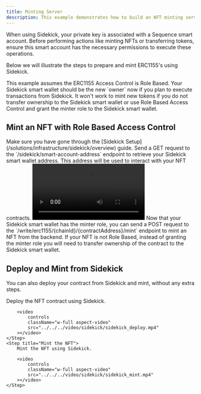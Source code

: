 ```yaml
---
title: Minting Server
description: This example demonstrates how to build an NFT minting server using Sidekick.
---
```


When using Sidekick, your private key is associated with a Sequence smart account. Before performing actions like minting NFTs or transferring tokens, ensure this smart account has the necessary permissions to execute these operations.

Below we will illustrate the steps to prepare and mint ERC1155's using Sidekick.

<Note>
    This example assumes the ERC1155 Access Control is Role Based. 
</Note>

<Note>
    Your Sidekick smart wallet should be the new `owner` now if you plan to execute transactions from Sidekick. It won't work to mint new tokens if you do not transfer ownership 
    to the Sidekick smart wallet or use Role Based Access Control and grant the minter role to the Sidekick smart wallet.
</Note>

## Mint an NFT with Role Based Access Control
<Steps>
    <Step title="Complete Sidekick Setup">
        Make sure you have gone through the [Sidekick Setup](/solutions/infrastructure/sidekick/overview) guide.
    </Step>
    <Step title="Get your Sidekick smart wallet address">
        Send a GET request to the `/sidekick/smart-account-address` endpoint to retrieve your Sidekick smart wallet address. This address will be used to interact with your NFT contracts.
        <video
            controls
            className="w-full aspect-video"
            src="../../../video/sidekick/sidekick_getaddress.mp4"
        ></video>
    </Step>
    <Step title="Grant the minter role to the Sidekick smart wallet address from the contract" />
    <Step title="Mint the NFT">
        Now that your Sidekick smart wallet has the minter role, you can send a POST request to the `/write/erc1155/{chainId}/{contractAddress}/mint` endpoint to mint an NFT from the backend.
    </Step>
</Steps>

<Note>
    If your NFT is not Role Based, instead of granting the minter role you will need to transfer ownership of the contract to the Sidekick smart wallet.
</Note>

## Deploy and Mint from Sidekick

You can also deploy your contract from Sidekick and mint, without any extra steps.

<Steps>
    <Step title="Deploy the NFT contract">
        Deploy the NFT contract using Sidekick.

        <video
            controls
            className="w-full aspect-video"
            src="../../../video/sidekick/sidekick_deploy.mp4"
        ></video>
    </Step>
    <Step title="Mint the NFT">
        Mint the NFT using Sidekick.

        <video
            controls
            className="w-full aspect-video"
            src="../../../video/sidekick/sidekick_mint.mp4"
        ></video>
    </Step>
</Steps>


